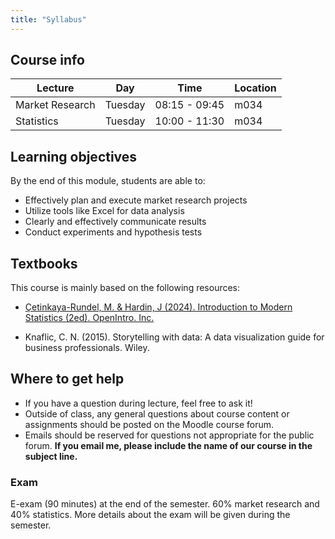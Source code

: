 ```yaml
---
title: "Syllabus"
---
```



## Course info

| Lecture          | Day       | Time              | Location |
|-----------|-----------|-------------------|----------|
| Market Research   | Tuesday    | 08:15  - 09:45  |  m034  |
| Statistics   | Tuesday    | 10:00  - 11:30  |  m034  |



## Learning objectives

By the end of this module, students are able to: 

- Effectively plan and execute market research projects 
- Utilize tools like Excel for data analysis 
- Clearly and effectively communicate results 
- Conduct experiments and hypothesis tests 


## Textbooks

This course is mainly based on the following resources:

- [Çetinkaya-Rundel, M. & Hardin, J (2024). Introduction to Modern Statistics (2ed). OpenIntro. Inc.](https://openintro-ims.netlify.app/)

- Knaflic, C. N. (2015). Storytelling with data: A data visualization guide for business professionals. Wiley.


## Where to get help

- If you have a question during lecture, feel free to ask it! 
- Outside of class, any general questions about course content or assignments should be posted on the Moodle course forum.
- Emails should be reserved for questions not appropriate for the public forum. **If you email me, please include the name of our course in the subject line.** 


### Exam {#sec-exams}

E-exam (90 minutes) at the end of the semester. 60% market research and 40% statistics.
More details about the exam will be given during the semester.


